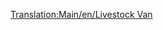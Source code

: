 [[Translation:Main/en/Livestock Van]]{{en/-}}{{ru/Железнодорожное ТС|Picture=[[File:en/Livestockvan.png]]
|Имя=Вагон для скота
|НормЦена=£1,125 ($2,250)
|НормМасса=20 / 24 т
|НормЁмкость=25 голов домашнего скота
|МоноЦена=£1,125 ($2,250)
|МоноМасса=20 / 25 т
|МоноЁмкость=30 голов домашнего скота
|МагЦена=£1,125 ($2,250)
|МагМасса=20 / 26 т
|МагЁмкость=32 головы домашнего скота
|Опис=Помните, что вагоны для скота и зерна имеют разную емкость, поэтому не забудьте компенсировать эту разницу при эксплуатации смешанных поездов.
}}
